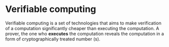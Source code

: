 # Verifiable computing

Verifiable computing is a set of technologies that aims to make verification of a computation
significantly cheaper than executing the computation. A prover, the one who **executes** the 
computation reveals the computation in a form of cryptographically treated number (s). 

